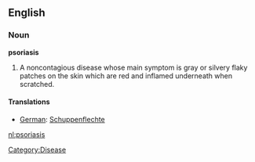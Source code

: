 ==English==

===Noun===
'''psoriasis'''

#A noncontagious disease whose main symptom is gray or silvery flaky patches on the skin which are red and inflamed underneath when scratched.

====Translations====
*[[German]]: [[Schuppenflechte]]

[[nl:psoriasis]]
[[Category:Disease]]